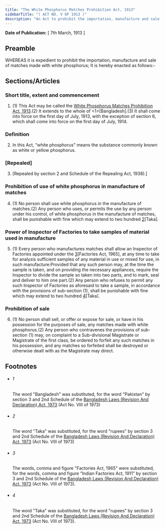 ```yaml
---
title: "The White Phosphorus Matches Prohibition Act, 1913"
sidebarTitle: "( ACT NO. V OF 1913 )"
description: "An Act to prohibit the importation, manufacture and sale of matches made with white phosphorus."
---
```


**Date of Publication:** [ 7th March, 1913 ]

## Preamble

WHEREAS it is expedient to prohibit the importation, manufacture and sale of matches made with white phosphorus; It is hereby enacted as follows:-

## Sections/Articles

### Short title, extent and commencement

1. (1) This Act may be called the [White Phosphorus Matches Prohibition Act, 1913](/act-100.html "White Phosphorus Matches Prohibition Act, 1913").(2) It extends to the whole of <1>[Bangladesh].(3) It shall come into force on the first day of July, 1913, with the exception of section 6, which shall come into force on the first day of July, 1914.

### Definition

2. In this Act, “white phosphorus” means the substance commonly known as white or yellow phosphorus.

### [Repealed]

3. [Repealed by section 2 and Schedule of the Repealing Act, 1938).]

### Prohibition of use of white phosphorus in manufacture of matches

4. (1) No person shall use white phosphorus in the manufacture of matches.(2) Any person who uses, or permits the use by any person under his control, of white phosphorus in the manufacture of matches, shall be punishable with fine which may extend to two hundred [2](1)[Taka].

### Power of Inspector of Factories to take samples of material used in manufacture

5. (1) Every person who manufactures matches shall allow an Inspector of Factories appointed under the [3](1)[Factories Act, 1965], at any time to take for analysis sufficient samples of any material in use or mixed for use, in such manufacture:Provided that any such person may, at the time the sample is taken, and on providing the necessary appliances, require the Inspector to divide the sample so taken into two parts, and to mark, seal and deliver to him one part.(2) Any person who refuses to permit any such Inspector of Factories as aforesaid to take a sample, in accordance with the provisions of sub-section (1), shall be punishable with fine which may extend to two hundred [4](2)[Taka].

### Prohibition of sale

6. (1) No person shall sell, or offer or expose for sale, or have in his possession for the purposes of sale, any matches made with white phosphorus.(2) Any person who contravenes the provisions of sub-section (1) may, on complaint to a Sub-divisional Magistrate or Magistrate of the first class, be ordered to forfeit any such matches in his possession, and any matches so forfeited shall be destroyed or otherwise dealt with as the Magistrate may direct.

## Footnotes

- ###### 1

  The word "Bangladesh" was substituted, for the word "Pakistan" by section 3 and 2nd Schedule of the [Bangladesh Laws (Revision And Declaration) Act, 1973](/act-430.html "Bangladesh Laws (Revision And Declaration) Act, 1973") (Act No. VIII of 1973)

- ###### 2

  The word "Taka" was substituted, for the word "rupees" by section 3 and 2nd Schedule of the [Bangladesh Laws (Revision And Declaration) Act, 1973](/act-430.html "Bangladesh Laws (Revision And Declaration) Act, 1973") (Act No. VIII of 1973)

- ###### 3

  The words, comma and figure "Factories Act, 1965" were substituted, for the words, comma and figure “Indian Factories Act, 1911” by section 3 and 2nd Schedule of the [Bangladesh Laws (Revision And Declaration) Act, 1973](/act-430.html "Bangladesh Laws (Revision And Declaration) Act, 1973") (Act No. VIII of 1973).

- ###### 4

  The word "Taka" was substituted, for the word "rupees" by section 3 and 2nd Schedule of the [Bangladesh Laws (Revision And Declaration) Act, 1973](/act-430.html "Bangladesh Laws (Revision And Declaration) Act, 1973") (Act No. VIII of 1973).
